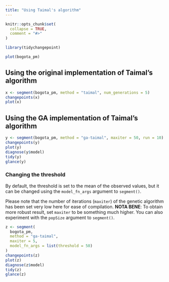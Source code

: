 ```yaml
---
title: "Using Taimal's algorithm"
---
```


```r
knitr::opts_chunk$set(
  collapse = TRUE,
  comment = "#>"
)
```

```r
library(tidychangepoint)
```

```r
plot(bogota_pm)
```

## Using the original implementation of Taimal's algorithm

```r
x <- segment(bogota_pm, method = "taimal", num_generations = 5)
changepoints(x)
plot(x)
```

## Using the GA implementation of Taimal's algorithm

```r
y <- segment(bogota_pm, method = "ga-taimal", maxiter = 50, run = 10)
changepoints(y)
plot(y)
diagnose(y$model)
tidy(y)
glance(y)
```

### Changing the threshold

By default, the threshold is set to the mean of the observed values, but it can be changed using the `model_fn_args` argument to `segment()`. 

Please note that the number of iterations (`maxiter`) of the genetic algorithm has been set very low here for ease of compilation. 
**NOTA BENE**: To obtain more robust result, set `maxiter` to be something much higher. 
You can also experiment with the `popSize` argument to `segment()`. 

```r
z <- segment(
  bogota_pm, 
  method = "ga-taimal", 
  maxiter = 5,
  model_fn_args = list(threshold = 50)
)
changepoints(z)
plot(z)
diagnose(z$model)
tidy(z)
glance(z)
```
